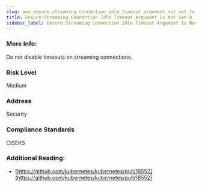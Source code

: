 ```yaml
---
slug: aws_ensure_streaming_connection_idle_timeout_argument_not_set_to_0
title: Ensure Streaming Connection Idle Timeout Argument Is Not Set 0
sidebar_label: Ensure Streaming Connection Idle Timeout Argument Is Not Set 0
---
```


### More Info:

Do not disable timeouts on streaming connections.

### Risk Level

Medium

### Address

Security

### Compliance Standards

CISEKS

### Additional Reading:

- [https://github.com/kubernetes/kubernetes/pull/18552](https://github.com/kubernetes/kubernetes/pull/18552) 


